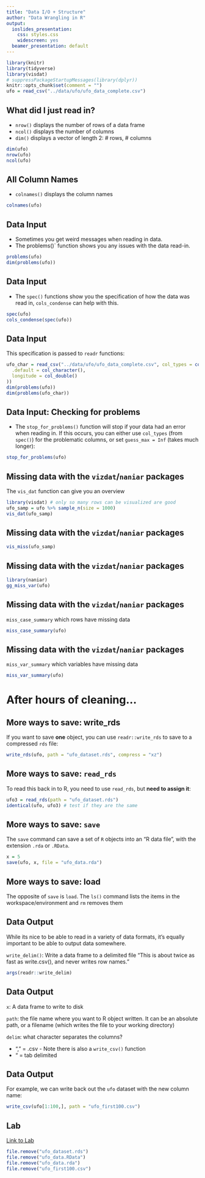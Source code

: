 ```yaml
---
title: "Data I/O + Structure"
author: "Data Wrangling in R"
output:
  ioslides_presentation:
    css: styles.css
    widescreen: yes
  beamer_presentation: default
---
```


```r
library(knitr)
library(tidyverse)
library(visdat)
# suppressPackageStartupMessages(library(dplyr))
knitr::opts_chunk$set(comment = "")
ufo = read_csv("../data/ufo/ufo_data_complete.csv")
```


## What did I just read in?

* `nrow()` displays the number of rows of a data frame
* `ncol()` displays the number of columns 
* `dim()` displays a vector of length 2: # rows, # columns

```r
dim(ufo)
nrow(ufo)
ncol(ufo)
```

## All Column Names

* `colnames()` displays the column names 

```r
colnames(ufo)
```


## Data Input

* Sometimes you get weird messages when reading in data.
* The problems()` function shows you any issues with the data read-in.

```r
problems(ufo)
dim(problems(ufo))
```

## Data Input

* The `spec()` functions show you the specification of how the data was read in, `cols_condense` can help with this.

```r
spec(ufo)
cols_condense(spec(ufo))
```

## Data Input

This specification is passed to `readr` functions:

```r
ufo_char = read_csv("../data/ufo/ufo_data_complete.csv", col_types = cols(
  .default = col_character(),
  longitude = col_double()
))
dim(problems(ufo))
dim(problems(ufo_char))
```


## Data Input: Checking for problems

* The `stop_for_problems()` function will stop if your data had an error when reading in.  If this occurs, you can either use `col_types` (from `spec()`) for the problematic columns, or set `guess_max = Inf` (takes much longer):

```r
stop_for_problems(ufo)
```

## Missing data with the `vizdat`/`naniar` packages

The `vis_dat` function can give you an overview 

```r
library(visdat) # only so many rows can be visualized are good
ufo_samp = ufo %>% sample_n(size = 1000)
vis_dat(ufo_samp)
```

## Missing data with the `vizdat`/`naniar` packages


```r
vis_miss(ufo_samp)
```

## Missing data with the `vizdat`/`naniar` packages

```r
library(naniar)
gg_miss_var(ufo)
```


## Missing data with the `vizdat`/`naniar` packages

`miss_case_summary` which rows have missing data
```r
miss_case_summary(ufo)
```

## Missing data with the `vizdat`/`naniar` packages

`miss_var_summary` which variables have missing data

```r
miss_var_summary(ufo)
```

# After hours of cleaning...

## More ways to save: write_rds

If you want to save **one** object, you can use `readr::write_rds` to save to a compressed `rds` file:

```r
write_rds(ufo, path = "ufo_dataset.rds", compress = "xz")
```


## More ways to save: `read_rds`

To read this back in to R, you need to use `read_rds`, but **need to assign it**:

```r
ufo3 = read_rds(path = "ufo_dataset.rds")
identical(ufo, ufo3) # test if they are the same 
```

## More ways to save: `save`

The `save` command can save a set of `R` objects into an "R data file", with the extension `.rda` or `.RData`.  

```r
x = 5
save(ufo, x, file = "ufo_data.rda")
```


## More ways to save: load

The opposite of `save` is `load`.  The `ls()` command lists the items in the workspace/environment and `rm` removes them


## Data Output

While its nice to be able to read in a variety of data formats, it's equally important to be able to output data somewhere.

`write_delim()`: Write a data frame to a delimited file
"This is about twice as fast as write.csv(), and never writes row names."

```r
args(readr::write_delim)
```

## Data Output

`x`: A data frame to write to disk

`path`: the file name where you want to R object written. It can be an absolute path, or a filename (which writes the file to your working directory)

`delim`: what character separates the columns? 

* "," = .csv - Note there is also a `write_csv()` function
* "\t" = tab delimited


## Data Output

For example, we can write back out the `ufo` dataset with the new column name:

```r
write_csv(ufo[1:100,], path = "ufo_first100.csv")
```

## Lab
[Link to Lab](http://sisbid.github.io/Module1/labs/data-io-lab-part2.Rmd)


```r
file.remove("ufo_dataset.rds")
file.remove("ufo_data.RData")
file.remove("ufo_data.rda")
file.remove("ufo_first100.csv")
```